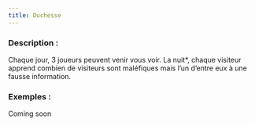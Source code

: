 ```yaml
---
title: Duchesse
---
```



<Fabled DUCHESSE header />

### Description :

Chaque jour, 3 joueurs peuvent venir vous voir. La nuit*, chaque visiteur apprend combien de visiteurs sont maléfiques mais l’un d’entre eux à une fausse information.

### Exemples :

Coming soon